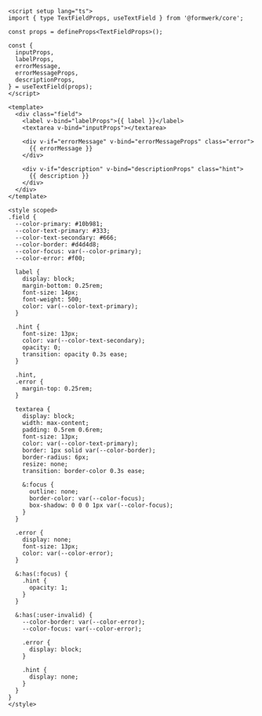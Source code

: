```vue
<script setup lang="ts">
import { type TextFieldProps, useTextField } from '@formwerk/core';

const props = defineProps<TextFieldProps>();

const {
  inputProps,
  labelProps,
  errorMessage,
  errorMessageProps,
  descriptionProps,
} = useTextField(props);
</script>

<template>
  <div class="field">
    <label v-bind="labelProps">{{ label }}</label>
    <textarea v-bind="inputProps"></textarea>

    <div v-if="errorMessage" v-bind="errorMessageProps" class="error">
      {{ errorMessage }}
    </div>

    <div v-if="description" v-bind="descriptionProps" class="hint">
      {{ description }}
    </div>
  </div>
</template>

<style scoped>
.field {
  --color-primary: #10b981;
  --color-text-primary: #333;
  --color-text-secondary: #666;
  --color-border: #d4d4d8;
  --color-focus: var(--color-primary);
  --color-error: #f00;

  label {
    display: block;
    margin-bottom: 0.25rem;
    font-size: 14px;
    font-weight: 500;
    color: var(--color-text-primary);
  }

  .hint {
    font-size: 13px;
    color: var(--color-text-secondary);
    opacity: 0;
    transition: opacity 0.3s ease;
  }

  .hint,
  .error {
    margin-top: 0.25rem;
  }

  textarea {
    display: block;
    width: max-content;
    padding: 0.5rem 0.6rem;
    font-size: 13px;
    color: var(--color-text-primary);
    border: 1px solid var(--color-border);
    border-radius: 6px;
    resize: none;
    transition: border-color 0.3s ease;

    &:focus {
      outline: none;
      border-color: var(--color-focus);
      box-shadow: 0 0 0 1px var(--color-focus);
    }
  }

  .error {
    display: none;
    font-size: 13px;
    color: var(--color-error);
  }

  &:has(:focus) {
    .hint {
      opacity: 1;
    }
  }

  &:has(:user-invalid) {
    --color-border: var(--color-error);
    --color-focus: var(--color-error);

    .error {
      display: block;
    }

    .hint {
      display: none;
    }
  }
}
</style>
```
